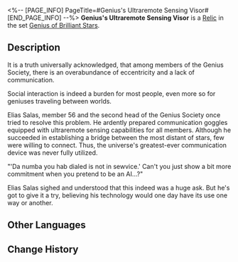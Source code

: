 <%-- [PAGE_INFO]
PageTitle=#Genius's Ultraremote Sensing Visor#
[END_PAGE_INFO] --%>
{{Relic Infobox
|id        = 61081
|image     = Item Genius's Ultraremote Sensing Visor.png{{subst:void|<!--$UPLOAD:<<SpriteOutput/RelicFigures/IconRelic_108_1.png>-<Item Genius's Ultraremote Sensing Visor.png>-<Relic Icons>>-->}}
|set       = Genius of Brilliant Stars
|piece     = Head
|mentions  = 
}}
{{Description|A pair of communication goggles embedded with ultraremote sensing technology that breaks through the shackles of limited transmission and remote distances.}}
'''Genius's Ultraremote Sensing Visor''' is a [[Relic]] in the set [[Genius of Brilliant Stars]].

==Description==
It is a truth universally acknowledged, that among members of the Genius Society, there is an overabundance of eccentricity and a lack of communication.

Social interaction is indeed a burden for most people, even more so for geniuses traveling between worlds.

Elias Salas, member 56 and the second head of the Genius Society once tried to resolve this problem. He ardently prepared communication goggles equipped with ultraremote sensing capabilities for all members. Although he succeeded in establishing a bridge between the most distant of stars, few were willing to connect. Thus, the universe's greatest-ever communication device was never fully utilized.

"'Da numba you hab dialed is not in sewvice.' Can't you just show a bit more commitment when you pretend to be an AI...?"

Elias Salas sighed and understood that this indeed was a huge ask. But he's got to give it a try, believing his technology would one day have its use one way or another.

==Other Languages==
{{Other Languages
|en   = Genius's Ultraremote Sensing Visor
|zhs  = 天才的超距遥感
|zht  = 天才的超距遙感
|ja   = {{Rubi|天才|てんさい}}の{{Rubi|超距離|ちょうきょり}}センシング
|ko   = 지니어스의 초원격 감지
|es   = Lentes de teledetección de ultraalcance del genio
|fr   = Ultraviseur à distance de génie
|ru   = Сверхдальний визор гения
|th   = Genius's Ultraremote Sensing Visor
|vi   = Cảm Biến Từ Xa Của Thiên Tài
|de   = Ultrasignalbrille des Genies
|id   = Genius's Ultraremote Sensing Visor
|pt   = Visor Sensorial Ultrarremoto do Gênio
}}

==Change History==
{{Change History|1.0}}